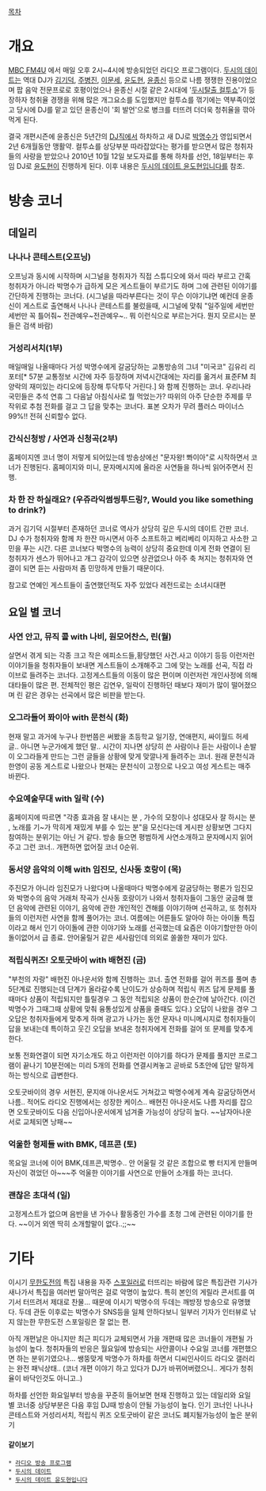 [[목차]]
= 개요 =
[[MBC FM4U]] 에서 매일 오후 2시~4시에 방송되었던 라디오 프로그램이다. [[두시의 데이트]]는 역대 DJ가 [[김기덕]], [[주병진]], [[이문세]], [[윤도현]], [[윤종신]] 등으로 나름 쟁쟁한 진용이었으며 팝 음악 전문프로로 호평이었으나 윤종신 시절 같은 2시대에 '[[두시탈출 컬투쇼]]'가 등장하자 청취율 경쟁을 위해 많은 개그요소를 도입했지만 컬투쇼를 꺾기에는 역부족이었고 당시에 DJ를 맡고 있던 윤종신이 '회 발언'으로 병크를 터뜨려 더더욱 청취율을 깎아먹게 된다.

결국 개편시즌에 윤종신은 5년간의 [[DJ]]직에서 하차하고 새 DJ로 [[박명수]]가 영입되면서 2년 6개월동안 맹활약. 컬투쇼를 상당부분 따라잡았다는 평가를 받으면서 많은 청취자들의 사랑을 받았으나 2010년 10월 12일 보도자료를 통해 하차를 선언, 18일부터는 후임 DJ로 [[윤도현]]이 진행하게 된다. 이후 내용은 [[두시의 데이트 윤도현입니다]]를 참조.
= 방송 코너 =
== 데일리 ==
=== 나나나 콘테스트(오프닝) ===
오프닝과 동시에 시작하며 시그널을 청취자가 직접 스튜디오에 와서 따라 부르고 간혹 청취자가 아니라 박명수가 급하게 모은 게스트들이 부르기도 하며 그에 관련된 이야기를 간단하게 진행하는 코너다.
(시그널을 따라부른다는 것이 무슨 이야기냐면 예컨데 윤종신이 게스트로 출연해서 나나나 콘테스트를 불렀을때, 시그널에 맞춰 "일주일에 세번만 세번만 꼭 틀어줘~ 전관예우~전관예우~.. 뭐 이런식으로 부르는거다. 뭔지 모르시는 분들은 검색 바람)

=== 거성리서치(1부) ===
매일매일 나올때마다 거성 박명수에게 갈굼당하는 교통방송의 그녀 "미국코" 김유리 리포터[* 57분 교통정보 시간에 자주 등장하며 저녁시간대에는 자리를 옮겨서 표준FM 최양락의 재미있는 라디오에 등장해 투닥투닥 거린다.] 와 함께 진행하는 코너. 우리나라 국민들은 추석 연휴 그 다음날 아침식사로 뭘 먹었는가? 따위의 아주 단순한 주제를 무작위로 추첨 전화를 걸고 그 답을 맞추는 코너다. 표본 오차가 무려 플러스 마이너스 99%!! 전혀 신뢰할수 없다.

=== 간식신청방 / 사연과 신청곡(2부) ===
홈페이지엔 코너 명이 저렇게 되어있는데 방송상에선 "문자왕! 뽜이아"로 시작하면서 코너가 진행된다. 홈페이지와 미니, 문자메시지에 올라온 사연들을 하나씩 읽어주면서 진행.

=== 차 한 잔 하실래요? (우쥬라익썸씽투드링?, Would you like something to drink?) ===

과거 김기덕 시절부터 존재하던 코너로 역사가 상당히 깊은 두시의 데이트 간판 코너.
DJ 수가 청취자와 함께 차 한잔 마시면서 아주 소프트하고 베리베리 이지하고 사소한 고민을 푸는 시간. 다른 코너보다 박명수의 능력이 상당히 중요한데 이게 전화 연결이 된 청취자가 센스가 뛰어나고 개그 감각이 있으면 상관없으나 아주 축 쳐지는 청취자와 연결이 되면 듣는 사람마저 좀 민망하게 만들기 때문이다.

참고로 연예인 게스트들이 출연했던적도 자주 있었다 레전드로는 소녀시대편 

== 요일 별 코너 ==
=== 사연 안고, 뮤직 콜 with 나비, 원모어찬스, 린(월) ===
살면서 겪게 되는 각종 크고 작은 에피소드들,황당했던 사건.사고 이야기 등등 이런저런 이야기들을 청취자들이 보내면 게스트들이 소개해주고 그에 맞는 노래를 선곡, 직접 라이브로 들려주는 코너다. 고정게스트들의 이동이 많은 편이며 이런저런 개인사정에 의해 대타들이 많은 편. 전체적인 평은 김연우, 일락이 진행하던 때보다 재미가 많이 떨어졌으며 린 같은 경우는 선곡에서 많은 비판을 받는다.

=== 오그라들어 퐈이아 with 문천식 (화) ===
현재 말고 과거에 누구나 한번쯤은 써봤을 초등학교 일기장, 연애편지, 싸이월드 허세글.. 아니면 누군가에게 했던 말.. 시간이 지나면 상당히 쓴 사람이나 듣는 사람이나 손발이 오그라들게 만드는 그런 글들을 상황에 맞게 맞깔나게 들려주는 코너.
원래 문천식과 한영이 공동 게스트로 나왔으나 현재는 문천식이 고정으로 나오고 여성 게스트는 매주 바뀐다. 

=== 수요예술무대 with 일락 (수) ===
홈페이지에 따르면 "각종 효과음 잘 내시는 분 , 가수의 모창이나 성대모사 잘 하시는 분 , 노래를 기~가 막히게 재밌게 부를 수 있는 분"을 모신다는데 게시판 상황보면 그다지참여하는 분위기는 아닌 거 같다. 방송 들으면 평범하게 사연소개하고 문자메시지 읽어주고 그런 코너.. 개편하면 없어질 코너 0순위.

=== 동서양 음악의 이해 with 임진모, 신사동 호랑이 (목) ===
주진모가 아니라 임진모가 나왔다며 나올때마다 박명수에게 갈굼당하는 평론가 임진모와 박명수의 음악 거래처 작곡가 신사동 호랑이가 나와서 청취자들이 그동안 궁금해 했던 음악에 관련된 이야기, 음악에 관한 개인적인 견해를 이야기하며 선곡하고, 또 청취자들의 이런저런 사연을 함께 풀어가는 코너. 여름에는 어른들도 알아야 하는 아이돌 특집이라고 해서 인기 아이돌에 관한 이야기와 노래를 선곡했는데 요즘은 이야기할만한 아이돌이없어서 급 종료. 안어울릴거 같은 세사람인데 의외로 쏠쏠한 재미가 있다.

=== 적립식퀴즈! 오토굿바이 with 배현진 (금) ===
"부천의 자랑" 배현진 아나운서와 함께 진행하는 코너. 출연 전화를 걸어 퀴즈를 풀며 총 5단계로 진행되는데 단계가 올라갈수록 난이도가 상승하며 적립식 퀴즈 답게 문제를 풀때마다 상품이 적립되지만 틀릴경우 그 동안 적립되온 상품이 한순간에 날아간다.
(이건 박명수가 그때그때 상황에 맞춰 융통성있게 상품을 줄때도 있다.)
오답이 나왔을 경우 그 오답은 청취자들에게 맞추게 하며 광고가 나가는 동안 문자나 미니메시지로 청취자들이 답을 보내는데 특이하고 웃긴 오답을 보내온 청취자에게 전화를 걸어 또 문제를 맞추게 한다. 

보통 전화연결이 되면 자기소개도 하고 이런저런 이야기를 하다가 문제를 풀지만 프로그램이 끝나기 10분전에는 미리 5개의 전화를 연결시켜놓고 곧바로 5초안에 답만 말하게 하는 방식으로 급변한다.

오토굿바이의 경우 서현진, 문지애 아나운서도 거쳐갔고 박명수에게 계속 갈굼당하면서 나름.. 적어도 라디오 진행에서는 성장한 케이스.. 배현진 아나운서도 나름 자리를 잡으면 오토굿바이도 다음 신입아나운서에게 넘겨줄 가능성이 상당히 높다. ~~남자아나운서로 교체되면 낭패~~

=== 억울한 형제들 with BMK, 데프콘 (토) ===
목요일 코너에 이어 BMK,데프콘,박명수.. 안 어울릴 것 같은 조합으로 빵 터지게 만들며 
자신이 겪었던 아~~~주 억울한 이야기를 사연으로 만들어 소개를 하는 코너다.

=== 괜찮은 초대석 (일) ===
고정게스트가 없으며 음반을 낸 가수나 활동중인 가수를 초청 그에 관련된 이야기를 한다. ~~이거 외엔 딱히 소개할말이 없다..;;~~

= 기타 =
이시기 [[무한도전]]의 특집 내용을 자주 [[스포일러]]로 터뜨리는 바람에 많은 특집관련 기사가 새나가서 특집을 여러번 말아먹은 걸로 악명이 높았다. 특히 본인의 게릴라 콘서트를 여기서 터뜨려서 제대로 찬물... 때문에 이시기 박명수의 두데는 깨방정 방송으로 유명했다. 두데 관둔 이후로는 박명수가 SNS등을 일체 안하다보니 일부러 기자가 인터뷰로 낚지 않는한 무한도전 스포일링은 잘 없는 편.

아직 개편날은 아니지만 최근 피디가 교체되면서 가을 개편때 많은 코너들이 개편될 가능성이 높다. 청취자들의 반응은 월요일에 방송되는 사안콜이나 수요일 코너를 개편했으면 하는 분위기였으나... 쌩뚱맞게 박명수가 하차를 하면서 디씨인사이드 라디오 갤러리는 완전 패닉상태.. 
(코너 개편 이야기 하고 있다가 DJ가 바뀌어버렸으니.. 게다가 청취율이 바닥인것도 아니고..)

하차를 선언한 화요일부터 방송을 꾸준히 들어보면 현재 진행하고 있는 데일리와 요일 별 코너중 상당부분은 다음 후임 DJ때 방송이 안될 가능성이 높다.
인기 코너인 나나나 콘테스트와 거성리서치, 적립식 퀴즈 오토굿바이 같은 코너도 폐지될가능성이 높은 분위기

==== 같이보기 ====
 * [[라디오 방송 프로그램]]
 * [[두시의 데이트]]
 * [[두시의 데이트 윤도현입니다]]

